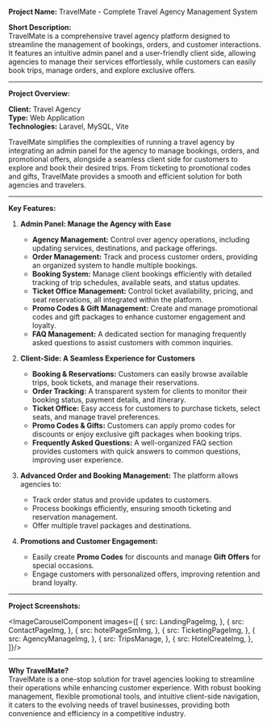 

**Project Name:** TravelMate - Complete Travel Agency Management System

**Short Description:**  
TravelMate is a comprehensive travel agency platform designed to streamline the management of bookings, orders, and customer interactions. It features an intuitive admin panel and a user-friendly client side, allowing agencies to manage their services effortlessly, while customers can easily book trips, manage orders, and explore exclusive offers.

---

**Project Overview:**

**Client:** Travel Agency  
**Type:** Web Application  
**Technologies:** Laravel, MySQL, Vite

TravelMate simplifies the complexities of running a travel agency by integrating an admin panel for the agency to manage bookings, orders, and promotional offers, alongside a seamless client side for customers to explore and book their desired trips. From ticketing to promotional codes and gifts, TravelMate provides a smooth and efficient solution for both agencies and travelers.

---

**Key Features:**

1. **Admin Panel: Manage the Agency with Ease**

   - **Agency Management:** Control over agency operations, including updating services, destinations, and package offerings.
   - **Order Management:** Track and process customer orders, providing an organized system to handle multiple bookings.
   - **Booking System:** Manage client bookings efficiently with detailed tracking of trip schedules, available seats, and status updates.
   - **Ticket Office Management:** Control ticket availability, pricing, and seat reservations, all integrated within the platform.
   - **Promo Codes & Gift Management:** Create and manage promotional codes and gift packages to enhance customer engagement and loyalty.
   - **FAQ Management:** A dedicated section for managing frequently asked questions to assist customers with common inquiries.

2. **Client-Side: A Seamless Experience for Customers**

   - **Booking & Reservations:** Customers can easily browse available trips, book tickets, and manage their reservations.
   - **Order Tracking:** A transparent system for clients to monitor their booking status, payment details, and itinerary.
   - **Ticket Office:** Easy access for customers to purchase tickets, select seats, and manage travel preferences.
   - **Promo Codes & Gifts:** Customers can apply promo codes for discounts or enjoy exclusive gift packages when booking trips.
   - **Frequently Asked Questions:** A well-organized FAQ section provides customers with quick answers to common questions, improving user experience.

3. **Advanced Order and Booking Management:**
   The platform allows agencies to:

   - Track order status and provide updates to customers.
   - Process bookings efficiently, ensuring smooth ticketing and reservation management.
   - Offer multiple travel packages and destinations.

4. **Promotions and Customer Engagement:**
   - Easily create **Promo Codes** for discounts and manage **Gift Offers** for special occasions.
   - Engage customers with personalized offers, improving retention and brand loyalty.

---

**Project Screenshots:**

<ImageCarouselComponent images={[
   {
      src: LandingPageImg,
   },
   {
      src: ContactPageImg,
   },
   {
      src: hotelPageSmImg,
   },
   {
      src: TicketingPageImg,
   },
   {
      src: AgencyManageImg,
   },
   {
      src: TripsManage,
   },
   {
      src: HotelCreateImg,
   },
]}/>

---

**Why TravelMate?**  
TravelMate is a one-stop solution for travel agencies looking to streamline their operations while enhancing customer experience. With robust booking management, flexible promotional tools, and intuitive client-side navigation, it caters to the evolving needs of travel businesses, providing both convenience and efficiency in a competitive industry.
